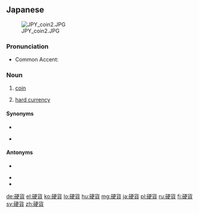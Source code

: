 ==Japanese==
{{ja-kanjitab|こう|か|yomi=on}}
[[Image:JPY coin2.JPG|thumb|right]]

===Pronunciation===
* Common Accent: {{ja-accent-common|atamadaka|こ|うか|kóùká}}

===Noun===
{{ja-noun|こうか|hhira=かうくわ}}
# [[coin]]
# {{lb|ja|economics|sort=こうか}} [[hard currency]]

====Synonyms====
{{sense|coin}}
* {{ja-r|コイン}}
{{sense|hard currency}}
* {{ja-r|ハードカレンシー|ハード カレンシー}}

====Antonyms====
{{sense|coin}}
* {{ja-r|紙幣|しへい}}
{{sense|hard currency}}
* {{ja-r|軟貨|なんか}}
* {{ja-r|ソフトカレンシー|ソフト カレンシー}}

[[de:硬貨]]
[[el:硬貨]]
[[ko:硬貨]]
[[lo:硬貨]]
[[hu:硬貨]]
[[mg:硬貨]]
[[ja:硬貨]]
[[pl:硬貨]]
[[ru:硬貨]]
[[fi:硬貨]]
[[sv:硬貨]]
[[zh:硬貨]]